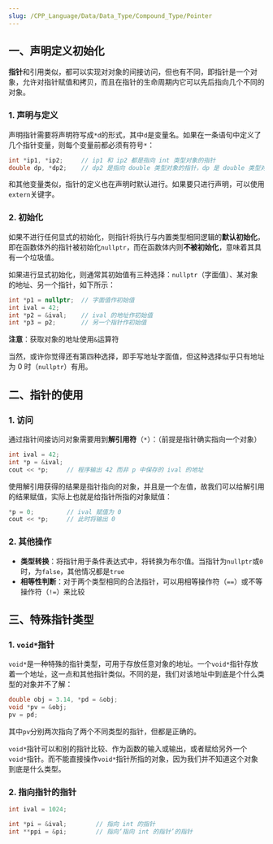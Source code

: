 ```yaml
---
slug: /CPP_Language/Data/Data_Type/Compound_Type/Pointer
---
```


## 一、声明定义初始化

**指针**和引用类似，都可以实现对对象的间接访问，但也有不同，即指针是一个对象，允许对指针赋值和拷贝，而且在指针的生命周期内它可以先后指向几个不同的对象。

### 1. 声明与定义

声明指针需要将声明符写成`*d`的形式，其中`d`是变量名。如果在一条语句中定义了几个指针变量，则每个变量前都必须有符号`*`：

```c++
int *ip1, *ip2;		// ip1 和 ip2 都是指向 int 类型对象的指针
double dp, *dp2;	// dp2 是指向 double 类型对象的指针，dp 是 double 类型对象
```

和其他变量类似，指针的定义也在声明时默认进行。如果要只进行声明，可以使用`extern`关键字。



### 2. 初始化

如果不进行任何显式的初始化，则指针将执行与内置类型相同逻辑的**默认初始化**，即在函数体外的指针被初始化`nullptr`，而在函数体内则**不被初始化**，意味着其具有一个垃圾值。

如果进行显式初始化，则通常其初始值有三种选择：`nullptr`（字面值）、某对象的地址、另一个指针，如下所示：

```c++
int *p1 = nullptr;	// 字面值作初始值
int ival = 42;
int *p2 = &ival;	// ival 的地址作初始值
int *p3 = p2;		// 另一个指针作初始值
```

**注意**：获取对象的地址使用`&`运算符

当然，或许你觉得还有第四种选择，即手写地址字面值，但这种选择似乎只有地址为 0 时（`nullptr`）有用。



## 二、指针的使用

### 1. 访问

通过指针间接访问对象需要用到**解引用符**（`*`）：（前提是指针确实指向一个对象）

```c++
int ival = 42;
int *p = &ival;
cout << *p;		// 程序输出 42 而非 p 中保存的 ival 的地址
```

使用解引用获得的结果是指针指向的对象，并且是一个左值，故我们可以给解引用的结果赋值，实际上也就是给指针所指的对象赋值：

```c++
*p = 0;			// ival 赋值为 0
cout << *p;		// 此时将输出 0
```



### 2. 其他操作

- **类型转换**：将指针用于条件表达式中，将转换为布尔值。当指针为`nullptr`或`0`时，为`false`，其他情况都是`true`
- **相等性判断**：对于两个类型相同的合法指针，可以用相等操作符（`==`）或不等操作符（`!=`）来比较



## 三、特殊指针类型

### 1. `void*`指针

`void*`是一种特殊的指针类型，可用于存放任意对象的地址。一个`void*`指针存放着一个地址，这一点和其他指针类似。不同的是，我们对该地址中到底是个什么类型的对象并不了解：

```c++
double obj = 3.14, *pd = &obj;
void *pv = &obj;
pv = pd;
```

其中`pv`分别两次指向了两个不同类型的指针，但都是正确的。

`void*`指针可以和别的指针比较、作为函数的输入或输出，或者赋给另外一个`void*`指针。而不能直接操作`void*`指针所指的对象，因为我们并不知道这个对象到底是什么类型。



### 2. 指向指针的指针

```c++
int ival = 1024;

int *pi = &ival;		// 指向 int 的指针
int **ppi = &pi;		// 指向‘指向 int 的指针’的指针
```

